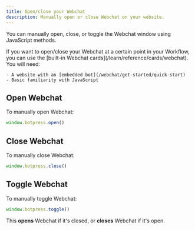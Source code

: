 ```yaml
---
title: Open/close your Webchat
description: Manually open or close Webchat on your website.
---
```


You can manually open, close, or toggle the Webchat window using JavaScript methods.

<Tip>
    If you want to open/close your Webchat at a certain point in your Workflow, you can use the [built-in Webchat cards](/learn/reference/cards/webchat).
</Tip>

<Info>
    You will need:

    - A website with an [embedded bot](/webchat/get-started/quick-start)
    - Basic familiarity with JavaScript
</Info>

## Open Webchat

To manually open Webchat:

```javascript
window.botpress.open()
```

## Close Webchat

To manually close Webchat:

```javascript
window.botpress.close()
```

## Toggle Webchat

To manually toggle Webchat:

```javascript
window.botpress.toggle()
```

This **opens** Webchat if it's closed, or **closes** Webchat if it's open.